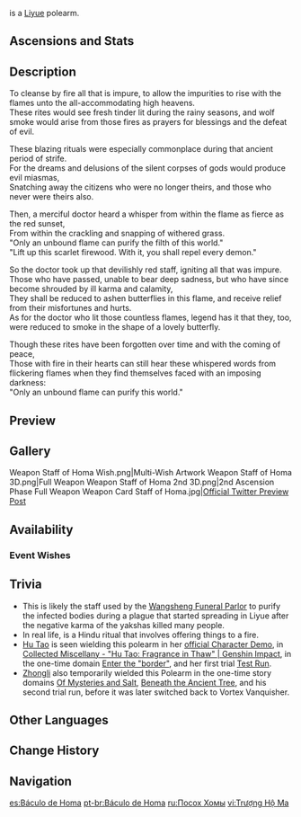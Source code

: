 {{Weapon Infobox
|id             = 13501
|image          = <gallery>
Weapon Staff of Homa.png|Base
Weapon Staff of Homa 2nd.png|2nd Ascension
</gallery>
|type           = Polearm
|releaseDate    = 2021-02-23
|rarity         = 5
|base_atk       = 46
|2nd_stat_type  = CRIT DMG
|2nd_stat       = 14.4%
|obtain         = Weapon Event Wishes
|passive        = Reckless Cinnabar
|effect         = HP increased by (var1)%. Additionally, provides an ATK Bonus based on (var2)% of the wielder's Max HP. When the wielder's HP is less than 50%, this ATK bonus is increased by an additional (var3)% of Max HP.
|eff_rank1_var1 = 20
|eff_rank2_var1 = 25
|eff_rank3_var1 = 30
|eff_rank4_var1 = 35
|eff_rank5_var1 = 40
|eff_rank1_var2 = 0.8
|eff_rank2_var2 = 1
|eff_rank3_var2 = 1.2
|eff_rank4_var2 = 1.4
|eff_rank5_var2 = 1.6
|eff_rank1_var3 = 1
|eff_rank2_var3 = 1.2
|eff_rank3_var3 = 1.4
|eff_rank4_var3 = 1.6
|eff_rank5_var3 = 1.8
|eff_att1       = HP
|eff_att2       = ATK
}}
{{Description|A "firewood staff" that was once used in ancient and long-lost rituals.}}
{{Lang|'''Staff of Homa'''|zh=护摩之杖}} is a [[Liyue]] polearm.

==Ascensions and Stats==
{{Weapon Ascensions and Stats
|ascendMat1 = Grain of Aerosiderite
|ascendMat2 = Piece of Aerosiderite
|ascendMat3 = Bit of Aerosiderite
|ascendMat4 = Chunk of Aerosiderite
|bossMat1   = Dead Ley Line Branch
|bossMat2   = Dead Ley Line Leaves
|bossMat3   = Ley Line Sprout
|commonMat1 = Slime Condensate
|commonMat2 = Slime Secretions
|commonMat3 = Slime Concentrate
}}

==Description==
To cleanse by fire all that is impure, to allow the impurities to rise with the flames unto the all-accommodating high heavens.<br />
These rites would see fresh tinder lit during the rainy seasons, and wolf smoke would arise from those fires as prayers for blessings and the defeat of evil.

These blazing rituals were especially commonplace during that ancient period of strife.<br />
For the dreams and delusions of the silent corpses of gods would produce evil miasmas,<br />
Snatching away the citizens who were no longer theirs, and those who never were theirs also.

Then, a merciful doctor heard a whisper from within the flame as fierce as the red sunset,<br />
From within the crackling and snapping of withered grass.<br />
"Only an unbound flame can purify the filth of this world."<br />
"Lift up this scarlet firewood. With it, you shall repel every demon."

So the doctor took up that devilishly red staff, igniting all that was impure.<br />
Those who have passed, unable to bear deep sadness, but who have since become shrouded by ill karma and calamity,<br />
They shall be reduced to ashen butterflies in this flame, and receive relief from their misfortunes and hurts.<br />
As for the doctor who lit those countless flames, legend has it that they, too, were reduced to smoke in the shape of a lovely butterfly.

Though these rites have been forgotten over time and with the coming of peace,<br />
Those with fire in their hearts can still hear these whispered words from flickering flames when they find themselves faced with an imposing darkness:<br />
"Only an unbound flame can purify this world."

==Preview==
{{Preview
|file    = Weapon Staff of Homa Passive
|caption = Reckless Cinnabar animation - HP < 50%
}}

==Gallery==
<gallery hideaddbutton="true" captionalign="center">
Weapon Staff of Homa Wish.png|Multi-Wish Artwork
Weapon Staff of Homa 3D.png|Full Weapon
Weapon Staff of Homa 2nd 3D.png|2nd Ascension Phase Full Weapon
Weapon Card Staff of Homa.jpg|[https://twitter.com/GenshinImpact/status/1363340265461702657 Official Twitter Preview Post]
</gallery>

==Availability==
===Event Wishes===
{{Featured}}

==Trivia==
*This is likely the staff used by the [[Wangsheng Funeral Parlor]] to purify the infected bodies during a plague that started spreading in Liyue after the negative karma of the yakshas killed many people.
*In real life, {{w|Homa (ritual)|Homa}} is a Hindu ritual that involves offering things to a fire.
*[[Hu Tao]] is seen wielding this polearm in her [https://youtu.be/qrH9vMZBwAk official Character Demo], in [https://youtu.be/2dcaQiLBqEo Collected Miscellany - "Hu Tao: Fragrance in Thaw" | Genshin Impact], in the one-time domain [[Enter the "border"]], and her first trial [[Test Run - Character Trial Event|Test Run]].
*[[Zhongli]] also temporarily wielded this Polearm in the one-time story domains [[Of Mysteries and Salt]], [[Beneath the Ancient Tree]], and his second trial run, before it was later switched back to Vortex Vanquisher.

==Other Languages==
{{Other Languages
|en      = Staff of Homa
|zhs     = 护摩之杖
|zhs_rm  = Hùmó zhī Zhàng
|zht     = 護摩之杖
|zht_rm  = Hùmó zhī Zhàng
|zh_tl   = Staff of Homa
|ja      = 護摩の杖
|ja_rm   = Goma no Tsue
|ja_tl   = Staff of Homa
|ko      = 호마의 지팡이
|ko_rm   = Homa-ui Jipang'i
|ko_tl   = Staff of Homa
|es      = Báculo de Homa
|es_tl   = Staff of Homa
|fr      = Bâton de Homa
|fr_tl   = Staff of Homa
|ru      = Посох Хомы
|ru_tl   = Staff of Homa
|th      = Staff of Homa
|vi      = Trượng Hộ Ma
|vi_tl   = Homa Staff
|de      = Homa-Stab
|de_tl   = Homa Staff
|id      = Staff of Homa
|pt      = Báculo de Homa
|pt_tl   = Staff of Homa
}}

==Change History==
{{Change History|1.3}}

==Navigation==
{{Weapon Navbox|type=Polearms}}

[[es:Báculo de Homa]]
[[pt-br:Báculo de Homa]]
[[ru:Посох Хомы]]
[[vi:Trượng Hộ Ma]]